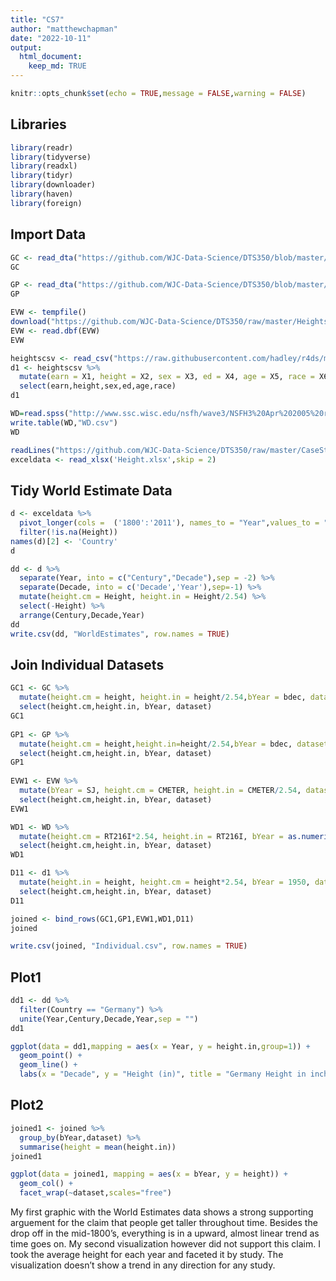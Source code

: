 ```yaml
---
title: "CS7"
author: "matthewchapman"
date: "2022-10-11"
output: 
  html_document:
    keep_md: TRUE
---
```


```r
knitr::opts_chunk$set(echo = TRUE,message = FALSE,warning = FALSE)
```

## Libraries
```r
library(readr)
library(tidyverse)
library(readxl)
library(tidyr)
library(downloader)
library(haven)
library(foreign)
```

## Import Data
```r
GC <- read_dta("https://github.com/WJC-Data-Science/DTS350/blob/master/germanconscr.dta?raw=true")
GC

GP <- read_dta("https://github.com/WJC-Data-Science/DTS350/blob/master/germanprison.dta?raw=true")
GP

EVW <- tempfile()
download("https://github.com/WJC-Data-Science/DTS350/raw/master/Heights_south-east/B6090.DBF?raw=true", EVW,mode = "wb")
EVW <- read.dbf(EVW)
EVW

heightscsv <- read_csv("https://raw.githubusercontent.com/hadley/r4ds/master/data/heights.csv",skip = 2,col_names = FALSE)
d1 <- heightscsv %>%
  mutate(earn = X1, height = X2, sex = X3, ed = X4, age = X5, race = X6) %>%
  select(earn,height,sex,ed,age,race)
d1

WD=read.spss("http://www.ssc.wisc.edu/nsfh/wave3/NSFH3%20Apr%202005%20release/main05022005.sav", to.data.frame=TRUE)
write.table(WD,"WD.csv")
WD

readLines("https://github.com/WJC-Data-Science/DTS350/raw/master/CaseStudy7Data/heights.csv",n=5)
exceldata <- read_xlsx('Height.xlsx',skip = 2)
```


## Tidy World Estimate Data
```r
d <- exceldata %>%
  pivot_longer(cols =  ('1800':'2011'), names_to = "Year",values_to = "Height") %>%
  filter(!is.na(Height))
names(d)[2] <- 'Country'
d

dd <- d %>%
  separate(Year, into = c("Century","Decade"),sep = -2) %>%
  separate(Decade, into = c('Decade','Year'),sep=-1) %>%
  mutate(height.cm = Height, height.in = Height/2.54) %>%
  select(-Height) %>%
  arrange(Century,Decade,Year)
dd
write.csv(dd, "WorldEstimates", row.names = TRUE)
```

## Join Individual Datasets
```r
GC1 <- GC %>%
  mutate(height.cm = height, height.in = height/2.54,bYear = bdec, dataset = 'GC') %>%
  select(height.cm,height.in, bYear, dataset)
GC1
  
GP1 <- GP %>%
  mutate(height.cm = height,height.in=height/2.54,bYear = bdec, dataset = 'GP') %>%
  select(height.cm,height.in, bYear, dataset)
GP1
  
EVW1 <- EVW %>%
  mutate(bYear = SJ, height.cm = CMETER, height.in = CMETER/2.54, dataset = 'EVW') %>%
  select(height.cm,height.in, bYear, dataset)
EVW1

WD1 <- WD %>%
  mutate(height.cm = RT216I*2.54, height.in = RT216I, bYear = as.numeric(DOBY)+1900, dataset = 'WD') %>%
  select(height.cm,height.in, bYear, dataset)
WD1

D11 <- d1 %>%
  mutate(height.in = height, height.cm = height*2.54, bYear = 1950, dataset = 'D11') %>%
  select(height.cm,height.in, bYear, dataset)
D11

joined <- bind_rows(GC1,GP1,EVW1,WD1,D11)
joined

write.csv(joined, "Individual.csv", row.names = TRUE)
```


## Plot1
```r
dd1 <- dd %>%
  filter(Country == "Germany") %>%
  unite(Year,Century,Decade,Year,sep = "")
dd1

ggplot(data = dd1,mapping = aes(x = Year, y = height.in,group=1)) +
  geom_point() +
  geom_line() +
  labs(x = "Decade", y = "Height (in)", title = "Germany Height in inches by Decade")
```

## Plot2
```r
joined1 <- joined %>%
  group_by(bYear,dataset) %>%
  summarise(height = mean(height.in))
joined1

ggplot(data = joined1, mapping = aes(x = bYear, y = height)) +
  geom_col() +
  facet_wrap(~dataset,scales="free")
```


My first graphic with the World Estimates data shows a strong supporting arguement for the claim that people get taller throughout time. Besides the drop off in the mid-1800's, everything is in a upward, almost linear trend as time goes on. My second visualization however did not support this claim. I took the average height for each year and faceted it by study. The visualization doesn't show a trend in any direction for any study.
